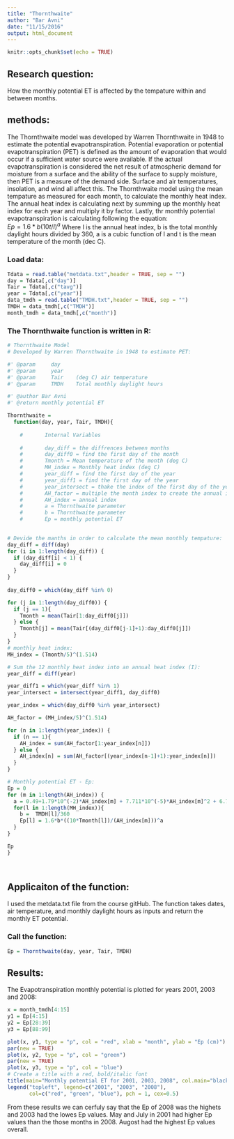 ```yaml
---
title: "Thornthwaite"
author: "Bar Avni"
date: "11/15/2016"
output: html_document
---
```


```r
knitr::opts_chunk$set(echo = TRUE)
```
 
## Research question:  
 
 How the monthly potential ET is affected by the tempature within and between months. 
 
## methods:   
 
The Thornthwaite model was developed by Warren Thornthwaite in 1948 to estimate the potential evapotranspiration. Potential evaporation or potential evapotranspiration (PET) is defined as the amount of evaporation that would occur if a sufficient water source were available. If the actual evapotranspiration is considered the net result of atmospheric demand for moisture from a surface and the ability of the surface to supply moisture, then PET is a measure of the demand side. Surface and air temperatures, insolation, and wind all affect this. The Thornthwaite model using the mean tempature as measured for each month, to calculate the monthly heat index. The annual heat index is calculating next by summing up the monthly heat index for each year and multiply it by factor. Lastly, thr monthly potential evapotranspiration is calculating following the equation:  
$Ep = 1.6*b(10t/I)^{a}$ 
Where I is the annual heat index, b is the total monthly daylight hours divided by 360, a is a cubic function of I and t is the mean temperature of the month (dec C).  
 


### Load data:
```r
Tdata = read.table("metdata.txt",header = TRUE, sep = "")
day = Tdata[,c("day")]
Tair = Tdata[,c("tavg")]
year = Tdata[,c("year")]
data_tmdh = read.table("TMDH.txt",header = TRUE, sep = "")
TMDH = data_tmdh[,c("TMDH")]
month_tmdh = data_tmdh[,c("month")]
```

### The Thornthwaite function is written in R:
 
```r

# Thornthwaite Model
# Developed by Warren Thornthwaite in 1948 to estimate PET:

#' @param     day
#' @param     year    
#' @param     Tair    (deg C) air temperature
#' @param     TMDH    Total monthly daylight hours

#' @author Bar Avni 
#' @return monthly potential ET 

Thornthwaite = 
  function(day, year, Tair, TMDH){
    
    #       Internal Variables
    
    #       day_diff = the diffrences between months
    #       day_diff0 = find the first day of the month
    #       Tmonth = Mean temperature of the month (deg C)
    #       MH_index = Monthly heat index (deg C)
    #       year_diff = find the first day of the year
    #       year_diff1 = find the first day of the year
    #       year_intersect = thake the index of the first day of the year
    #       AH_factor = multiple the month index to create the annual index
    #       AH_index = annual index
    #       a = Thornthwaite parameter
    #       b = Thornthwaite parameter
    #       Ep = monthly potential ET 
    

# Devide the manths in order to calculate the mean monthly tempature:
day_diff = diff(day)
for (i in 1:length(day_diff)) {
  if (day_diff[i] < 1) {
    day_diff[i] = 0 
  }
}
  
day_diff0 = which(day_diff %in% 0)

for (j in 1:length(day_diff0)) {
  if (j == 1){
    Tmonth = mean(Tair[1:day_diff0[j]])  
  } else {
    Tmonth[j] = mean(Tair[(day_diff0[j-1]+1):day_diff0[j]])  
  }
}
# monthly heat index:
MH_index = (Tmonth/5)^(1.514)

# Sum the 12 monthly heat index into an annual heat index (I):
year_diff = diff(year)

year_diff1 = which(year_diff %in% 1)
year_intersect = intersect(year_diff1, day_diff0)

year_index = which(day_diff0 %in% year_intersect)

AH_factor = (MH_index/5)^(1.514)

for (n in 1:length(year_index)) {
  if (n == 1){
    AH_index = sum(AH_factor[1:year_index[n]]) 
  } else {
    AH_index[n] = sum(AH_factor[(year_index[n-1]+1):year_index[n]])  
  }
}

# Monthly potential ET - Ep:
Ep = 0
for (m in 1:length(AH_index)) {
  a = 0.49+1.79*10^(-2)*AH_index[m] + 7.711*10^(-5)*AH_index[m]^2 + 6.751*10^(-7)*AH_index[m]^3
  for(l in 1:length(MH_index)){
    b =  TMDH[l]/360
    Ep[l] = 1.6*b*((10*Tmonth[l])/(AH_index[m]))^a
  }
}

Ep
}

    
```
 
## Applicaiton of the function: 
I used the metdata.txt file from the course gitHub. The function takes dates, air temperature,  and monthly daylight hours as inputs and return the monthly ET potential.  

### Call the function:
``` r
Ep = Thornthwaite(day, year, Tair, TMDH)
```

## Results:
The Evapotranspiration monthly potential is plotted for years 2001, 2003 and 2008: 

```r
x = month_tmdh[4:15]
y1 = Ep[4:15]
y2 = Ep[28:39]
y3 = Ep[88:99]

plot(x, y1, type = "p", col = "red", xlab = "month", ylab = "Ep (cm)")
par(new = TRUE)
plot(x, y2, type = "p", col = "green")
par(new = TRUE)
plot(x, y3, type = "p", col = "blue")
# Create a title with a red, bold/italic font
title(main="Monthly potential ET for 2001, 2003, 2008", col.main="black", font.main=4)
legend("topleft", legend=c("2001", "2003", "2008"),
       col=c("red", "green", "blue"), pch = 1, cex=0.5)
```

From these results we can cerfuly say that the Ep of 2008 was the highets and 2003 had the lowes Ep values. May and July in 2001 had higher Ep values than the those months in 2008. Augost had the highest Ep values overall. 